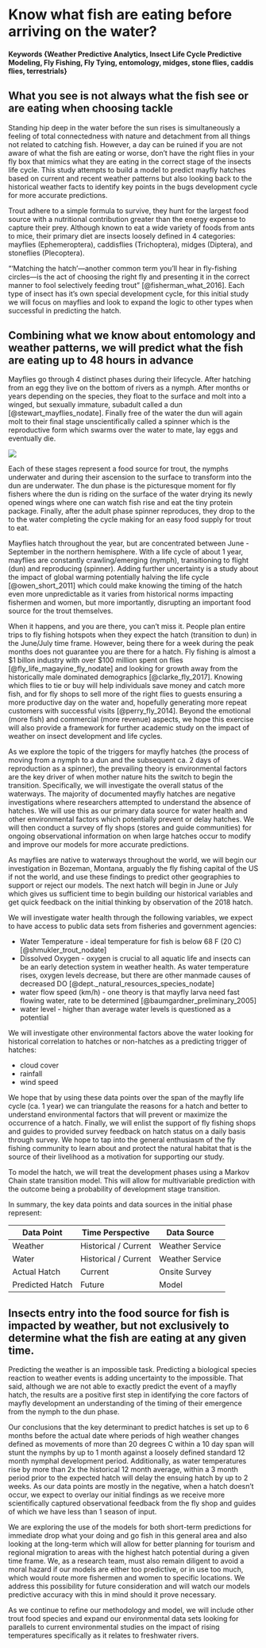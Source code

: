 # Know what fish are eating before arriving on the water? {#Predicting-the-Hatch-For-Fly-Fishing}

#### Keywords {Weather Predictive Analytics, Insect Life Cycle Predictive Modeling, Fly Fishing, Fly Tying, entomology, midges, stone flies, caddis flies, terrestrials}

## What you see is not always what the fish see or are eating when choosing tackle {#Importance-of-Knowledge-of-Fish-Food-Sources-and-Life-Cycles}

Standing hip deep in the water before the sun rises is simultaneously a feeling of total connectedness with nature and detachment from all things not related to catching fish.  However, a day can be ruined if you are not aware of what the fish are eating or worse, don't have the right flies in your fly box that mimics what they are eating in the correct stage of the insects life cycle.  This study attempts to build a model to predict mayfly hatches based on current and recent weather patterns but also looking back to the historical weather facts to identify key points in the bugs development cycle for more accurate predictions.  

Trout adhere to a simple formula to survive, they hunt for the largest food source with a nutritional contribution greater than the energy expense to capture their prey. Although known to eat a wide variety of foods from ants to mice, their primary diet are insects loosely defined in 4 categories: mayflies (Ephemeroptera), caddisflies (Trichoptera), midges (Diptera), and stoneflies (Plecoptera).

"'Matching the hatch'—another common term you’ll hear in fly-fishing circles—is the act of choosing the right fly and presenting it in the correct manner to fool selectively feeding trout" [@fisherman_what_2016].  Each type of insect has it's own special development cycle, for this initial study we will focus on mayflies and look to expand the logic to other types when successful in predicting the hatch.

## Combining what we know about entomology and weather patterns, we will predict what the fish are eating up to 48 hours in advance {#The-Science-of-Predicting-a-Bugs-Hatch}

Mayflies go through 4 distinct phases during their lifecycle.  After hatching from an egg they live on the bottom of rivers as a nymph.  After months or years depending on the species, they float to the surface and molt into a winged, but sexually immature, subadult called a dun [@stewart_mayflies_nodate].  Finally free of the water the dun will again molt to their final stage unscientifically called a spinner which is the reproductive form which swarms over the water to mate, lay eggs and eventually die.

![](http://flytying123.com/wp-content/uploads/2010/09/Mayfly-Life-cycle-1024x658.jpg)


Each of these stages represent a food source for trout, the nymphs underwater and during their ascension to the surface to transform into the dun are underwater.  The dun phase is the picturesque moment for fly fishers where the dun is riding on the surface of the water drying its newly opened wings where one can watch fish rise and eat the tiny protein package.  Finally, after the adult phase spinner reproduces, they drop to the to the water completing the cycle making for an easy food supply for trout to eat.  

Mayflies hatch throughout the year, but are concentrated between June - September in the northern hemisphere.  With a life cycle of about 1 year, mayflies are constantly crawling/emerging (nymph), transitioning to flight (dun) and reproducing (spinner).  Adding further uncertainty is a study about the impact of global warming potentially halving the life cycle [@owen_short_2011] which could make knowing the timing of the hatch even more unpredictable as it varies from historical norms impacting fishermen and women, but more importantly, disrupting an important food source for the trout themselves.  

When it happens, and you are there, you can't miss it.  People plan entire trips to fly fishing hotspots when they expect the hatch (transition to dun) in the June/July time frame.  However, being there for a week during the peak months does not guarantee you are there for a hatch.  Fly fishing is almost a $1 billon industry with over $100 million spent on flies [@fly_life_magayine_fly_nodate] and looking for growth away from the historically male dominated demographics [@clarke_fly_2017].  Knowing which flies to tie or buy will help individuals save money and catch more fish, and for fly shops to sell more of the right flies to guests ensuring a more productive day on the water and, hopefully generating more repeat customers with successful visits [@perry_fly_2014].  Beyond the emotional (more fish) and commercial (more revenue) aspects, we hope this exercise will also provide a framework for further academic study on the impact of weather on insect development and life cycles.  

As we explore the topic of the triggers for mayfly hatches (the process of moving from a nymph to a dun and the subsequent ca. 2 days of reproduction as a spinner), the prevailing theory is environmental factors are the key driver of when mother nature hits the switch to begin the transition.  Specifically, we will investigate the overall status of the waterways.  The majority of documented mayfly hatches are negative investigations where researchers attempted to understand the absence of hatches.  We will use this as our primary data source for water health and other environmental factors which potentially prevent or delay hatches.  We will then conduct a survey of fly shops (stores and guide communities) for ongoing observational information on when large hatches occur to modify and improve our models for more accurate predictions.  

As mayflies are native to waterways throughout the world, we will begin our investigation in Bozeman, Montana, arguably the fly fishing capital of the US if not the world, and use these findings to predict other geographies to support or reject our models.  The next hatch will begin in June or July which gives us sufficient time to begin building our historical variables and get quick feedback on the initial thinking by observation of the 2018 hatch.

We will investigate water health through the following variables, we expect to have access to public data sets from fisheries and government agencies:

* Water Temperature - ideal temperature for fish is below 68 F (20 C) [@shmukler_trout_nodate]
* Dissolved Oxygen - oxygen is crucial to all aquatic life and insects can be an early detection system in weather health.  As water temperature rises, oxygen levels decrease, but there are other manmade causes of decreased DO [@dept._natural_resources_species_nodate]
* water flow speed (km/h) - one theory is that mayfly larva need fast flowing water, rate to be determined [@baumgardner_preliminary_2005]
* water level - higher than average water levels is questioned as a potential

We will investigate other environmental factors above the water looking for historical correlation to hatches or non-hatches as a predicting trigger of hatches:

* cloud cover
* rainfall
* wind speed

We hope that by using these data points over the span of the mayfly life cycle (ca. 1 year) we can triangulate the reasons for a hatch and better to understand environmental factors that will prevent or maximize the occurrence of a hatch.  Finally, we will enlist the support of fly fishing shops and guides to provided survey feedback on hatch status on a daily basis through survey.  We hope to tap into the general enthusiasm of the fly fishing community to learn about and protect the natural habitat that is the source of their livelihood as a motivation for supporting our study.  

To model the hatch, we will treat the development phases using a Markov Chain state transition model.  This will allow for multivariable prediction with the outcome being a probability of development stage transition.  

In summary, the key data points and data sources in the initial phase represent:

| Data Point      | Time Perspective     | Data Source     |
|-----------------|----------------------|-----------------|
| Weather         | Historical / Current | Weather Service |
| Water           | Historical / Current | Weather Service |
| Actual Hatch    | Current              | Onsite Survey   |
| Predicted Hatch | Future               | Model           |

## Insects entry into the food source for fish is impacted by weather, but not exclusively to determine what the fish are eating at any given time. {#Predicting-Mother-Nature-is-Tough-but-an-Approximation-is-Better-Than-Nothing}

Predicting the weather is an impossible task.  Predicting a biological species reaction to weather events is adding uncertainty to the impossible.  That said, although we are not able to exactly predict the event of a mayfly hatch, the results are a positive first step in identifying the core factors of mayfly development an understanding of the timing of their emergence from the nymph to the dun phase.    

Our conclusions that the key determinant to predict hatches is set up to 6 months before the actual date where periods of high weather changes defined as movements of more than 20 degrees C within a 10 day span will stunt the nymphs by up to 1 month against a loosely defined standard 12 month nymphal development period.  Additionally, as water temperatures rise by more than 2x the historical 12 month average, within a 3 month period prior to the expected hatch will delay the ensuing hatch by up to 2 weeks.  As our data points are mostly in the negative, when a hatch doesn't occur, we expect to overlay our initial findings as we receive more scientifically captured observational feedback from the fly shop and guides of which we have less than 1 season of input.  

We are exploring the use of the models for both short-term predictions for immediate drop what your doing and go fish in this general area and also looking at the long-term which will allow for better planning for tourism and regional migration to areas with the highest hatch potential during a given time frame.  We, as a research team, must also remain diligent to avoid a moral hazard if our models are either too predictive, or in use too much, which would route more fishermen and women to specific locations.  We address this possibility for future consideration and will watch our models predictive accuracy with this in mind should it prove necessary.  

As we continue to refine our methodology and model, we will include other trout food species and expand our environmental data sets looking for parallels to current environmental studies on the impact of rising temperatures specifically as it relates to freshwater rivers.  
